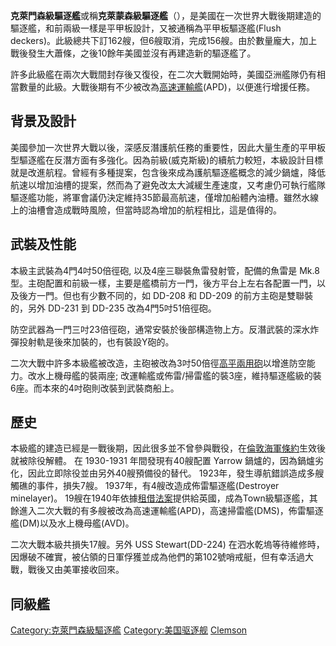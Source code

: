 {{Multiple issues|
{{copyedit|time=2015-02-07T00:40:35+00:00}}
{{unreferenced|time=2015-02-07T00:40:35+00:00}}
}}
{{軍艦模板
|名稱= 克萊門森級[[File:US_Naval_Jack.svg|30px]]<br /><small>Clemson class</small>
|圖片= [[File:USS_Thompson_(DD-305)_underway,_during_the_1920s_(NH_71032).jpg|300px]]
|照片說明=克萊門森級驅逐艦湯普森號 DD-305
|圖片2= 
|照片說明2= 
|艦種=驅逐艦
|艦名=
|擁有國={{USA}}
|艦級=克萊門森級
|代號=
|前型=[[維克斯級驅逐艦|維克斯級]]
|次型=[[法拉格特級驅逐艦_(1934年)|法拉格特級]]
|同型=
|數量=156
|製造=
|下訂=
|造價=
|動工=
|下水=
|服役=1919-1945
|退役= 
|結局= 
|除籍= 
|狀態=
|綽號=
|榮譽=
|排水= 
|標準= 1,215 噸
|空載= 
|滿載= 1,308 噸
|長度= 95.82 米
|闊度= 9.44 米
|型寬= 
|型深= 
|吃水= 2.84 米
|燃料= 
|鍋爐= 4具鍋爐(300psi飽和水蒸氣)
|引擎= 2組渦輪機
|出力= 27,600馬力 (20,600 Kw)
|極速= 35.5 節
|續航= 15 節時 4,900 海里
|發電機= 
|電力輸出= 
|乘員= 軍官8名, 106名士兵
|飛行=
|艦載機=
|裝備= 4門4吋50倍徑主砲<br>1門3吋23倍徑高砲<br>4座三聯裝533魚雷發射管
|裝甲=
|射控裝置=
|偵搜設備=
|電子設備=
|電戰系統=
|其它=
}}

'''克萊門森級驅逐艦'''或稱'''克萊蒙森級驅逐艦'''（{{lang-en|Clemson class destroyer}}），是美國在一次世界大戰後期建造的驅逐艦，和前兩級一樣是平甲板設計，又被通稱為平甲板驅逐艦(Flush deckers)。此級總共下訂162艘，但6艘取消，完成156艘。由於數量龐大，加上戰後發生大蕭條，之後10餘年美國並沒有再建造新的驅逐艦了。

許多此級艦在兩次大戰間封存後又復役，在二次大戰開始時，美國亞洲艦隊仍有相當數量的此級。大戰後期有不少被改為[[高速運輸艦|高速運輸艦]](APD)，以便進行增援任務。

== 背景及設計 ==

美國參加一次世界大戰以後，深感反潛護航任務的重要性，因此大量生產的平甲板型驅逐艦在反潛方面有多強化。因為前級(威克斯級)的續航力較短，本級設計目標就是改進航程。曾經有多種提案，包含後來成為護航驅逐艦概念的減少鍋爐，降低航速以增加油槽的提案，然而為了避免改太大減緩生產速度，又考慮仍可執行艦隊驅逐艦功能，將軍會議仍決定維持35節最高航速，僅增加船體內油槽。雖然水線上的油槽會造成戰時風險，但當時認為增加的航程相比，這是值得的。

== 武裝及性能 ==
本級主武裝為4門4吋50倍徑砲, 以及4座三聯裝魚雷發射管，配備的魚雷是 Mk.8 型。主砲配置和前級一樣，主要是艦橋前方一門，後方平台上左右各配置一門，以及後方一門。但也有少數不同的，如 DD-208 和 DD-209 的前方主砲是雙聯裝的，另外 DD-231 到 DD-235 改為4門5吋51倍徑砲。

防空武器為一門三吋23倍徑砲，通常安裝於後部構造物上方。反潛武裝的深水炸彈投射軌是後來加裝的，也有裝設Y砲的。

二次大戰中許多本級艦被改造，主砲被改為3吋50倍徑[[高平兩用砲|高平兩用砲]]以增進防空能力。改水上機母艦的裝兩座; 改運輸艦或佈雷/掃雷艦的裝3座，維持驅逐艦級的裝6座。而本來的4吋砲則改裝到武裝商船上。

== 歷史 ==

本級艦的建造已經是一戰後期，因此很多並不曾參與戰役，在[[倫敦海軍條約|倫敦海軍條約]]生效後就被除役解體。
在 1930-1931 年間發現有40艘配置 Yarrow 鍋爐的，因為鍋爐劣化，因此立即除役並由另外40艘預備役的替代。
1923年，發生導航錯誤造成多艘觸礁的{{link-en|Honda Point Disaster|Honda Point Disaster}}事件，損失7艘。
1937年，有4艘改造成佈雷驅逐艦(Destroyer minelayer)。
19艘在1940年依據[[租借法案|租借法案]]提供給英國，成為Town級驅逐艦，其餘進入二次大戰的有多艘被改為高速運輸艦(APD)，高速掃雷艦(DMS)，佈雷驅逐艦(DM)以及水上機母艦(AVD)。

二次大戰本級共損失17艘。另外 USS Stewart(DD-224) 在泗水乾塢等待維修時，因爆破不確實，被佔領的日軍俘獲並成為他們的第102號哨戒艇，但有幸活過大戰，戰後又由美軍接收回來。

== 同級艦 ==

{{克萊門森級驅逐艦}}
{{一戰美國海軍艦船}}
{{WWIIUSShips}}
{{美國海軍驅逐艦及驅逐領艦}}
[[Category:克萊門森級驅逐艦|Category:克萊門森級驅逐艦]]
[[Category:美国驱逐舰|Category:美国驱逐舰]]
[[Category:美國海軍軍艦艦級|Clemson]]